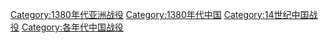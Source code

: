 [[Category:1380年代亚洲战役|Category:1380年代亚洲战役]]
[[Category:1380年代中国|Category:1380年代中国]]
[[Category:14世纪中国战役|Category:14世纪中国战役]]
[[Category:各年代中国战役|Category:各年代中国战役]]